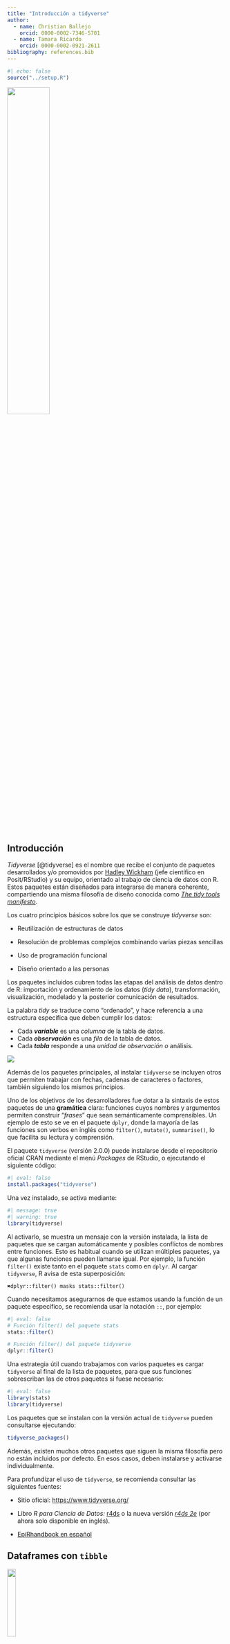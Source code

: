 ```yaml
---
title: "Introducción a tidyverse"
author:   
  - name: Christian Ballejo
    orcid: 0000-0002-7346-5701
  - name: Tamara Ricardo
    orcid: 0000-0002-0921-2611
bibliography: references.bib
---
```


```r
#| echo: false
source("../setup.R")
```

![](images/tidyverse.png){fig-align="center" width="44%"}

## Introducción

*Tidyverse* [@tidyverse] es el nombre que recibe el conjunto de paquetes desarrollados y/o promovidos por [Hadley Wickham](https://en.wikipedia.org/wiki/Hadley_Wickham) (jefe científico en Posit/RStudio) y su equipo, orientado al trabajo de ciencia de datos con R. Estos paquetes están diseñados para integrarse de manera coherente, compartiendo una misma filosofía de diseño conocida como [*The tidy tools manifesto*](https://cran.r-project.org/web/packages/tidyverse/vignettes/manifesto.html).

Los cuatro principios básicos sobre los que se construye *tidyverse* son:

-   Reutilización de estructuras de datos

-   Resolución de problemas complejos combinando varias piezas sencillas

-   Uso de programación funcional

-   Diseño orientado a las personas

Los paquetes incluidos cubren todas las etapas del análisis de datos dentro de R: importación y ordenamiento de los datos (*tidy data*), transformación, visualización, modelado y la posterior comunicación de resultados.

La palabra *tidy* se traduce como “ordenado”, y hace referencia a una estructura específica que deben cumplir los datos:

-   Cada ***variable*** es una *columna* de la tabla de datos.
-   Cada ***observación*** es una *fila* de la tabla de datos.
-   Cada ***tabla*** responde a una *unidad de observación o* análisis.

![](images/tidy.PNG){fig-align="center"}

Además de los paquetes principales, al instalar `tidyverse` se incluyen otros que permiten trabajar con fechas, cadenas de caracteres o factores, también siguiendo los mismos principios.

Uno de los objetivos de los desarrolladores fue dotar a la sintaxis de estos paquetes de una **gramática** clara: funciones cuyos nombres y argumentos permiten construir “*frases*” que sean semánticamente comprensibles. Un ejemplo de esto se ve en el paquete `dplyr`, donde la mayoría de las funciones son verbos en inglés como `filter()`, `mutate()`, `summarise()`, lo que facilita su lectura y comprensión.

El paquete `tidyverse` (versión 2.0.0) puede instalarse desde el repositorio oficial CRAN mediante el menú *Packages* de RStudio, o ejecutando el siguiente código:

```r
#| eval: false
install.packages("tidyverse")
```

Una vez instalado, se activa mediante:

```r
#| message: true
#| warning: true
library(tidyverse)
```

Al activarlo, se muestra un mensaje con la versión instalada, la lista de paquetes que se cargan automáticamente y posibles conflictos de nombres entre funciones. Esto es habitual cuando se utilizan múltiples paquetes, ya que algunas funciones pueden llamarse igual. Por ejemplo, la función `filter()` existe tanto en el paquete `stats` como en `dplyr`. Al cargar `tidyverse`, R avisa de esta superposición:

`✖️dplyr::filter() masks stats::filter()`

Cuando necesitamos asegurarnos de que estamos usando la función de un paquete específico, se recomienda usar la notación `::`, por ejemplo:

```r
#| eval: false
# Función filter() del paquete stats
stats::filter()

# Función filter() del paquete tidyverse
dplyr::filter()
```

Una estrategia útil cuando trabajamos con varios paquetes es cargar `tidyverse` al final de la lista de paquetes, para que sus funciones sobrescriban las de otros paquetes si fuese necesario:

```r
#| eval: false
library(stats)
library(tidyverse)
```

Los paquetes que se instalan con la versión actual de `tidyverse` pueden consultarse ejecutando:

```r
tidyverse_packages()
```

Además, existen muchos otros paquetes que siguen la misma filosofía pero no están incluidos por defecto. En esos casos, deben instalarse y activarse individualmente.

::: {.callout-warning appearance="simple"}
Para profundizar el uso de `tidyverse`, se recomienda consultar las siguientes fuentes:

-   Sitio oficial: <https://www.tidyverse.org/>

-   Libro *R para Ciencia de Datos:* [r4ds](https://es.r4ds.hadley.nz/index.html) o la nueva versión [*r4ds 2e*](https://r4ds.hadley.nz/) (por ahora solo disponible en inglés).

-   [EpiRhandbook en español](https://www.epirhandbook.com/es/index.es.html)
:::

## Dataframes con `tibble`

[![](images/tibble.png){fig-align="center" width="20%"}](https://tibble.tidyverse.org/)

Uno de los paquetes que forman parte del núcleo básico de *tidyverse* es `tibble` [@tibble], que introduce una versión moderna del objeto `data.frame`. Todas las funciones que generan tablas de datos en *tidyverse* devuelven objetos *tibble* (`tbl_df`), los cuales son más eficientes y amigables para el flujo de trabajo.

Las principales ventajas de trabajar con `tibble` son:

-   Impresión en consola más legible y controlada (muestran un número limitado de filas y columnas).

-   No cambian automáticamente el tipo de datos.

-   Permiten nombres de columnas con espacios o caracteres especiales si se encierran entre comillas invertidas `` ` `` (aunque **no se recomienda**).

Para crear un objeto *tibble* manualmente usamos el siguiente código:

```r
datos <- tibble(
  nombre = c("Ana", "Luis", "María"),
  edad = c(34, 28, 45),
  altura = c(1.65, 1.80, 1.70)
)
```

## Tuberías con `magrittr`

[![](images/magrittr.png){fig-align="center" width="20%"}](https://magrittr.tidyverse.org/)

Una de las incorporaciones más útiles y transversales del ecosistema *tidyverse* es el uso de "*tuberías"* o *pipe operators*. Una tubería conecta un bloque de código con otro, permitiendo encadenar operaciones de manera legible. El operador `%>%`, proveniente del paquete `magrittr` [@magrittr], transforma llamadas de funciones anidadas (con múltiples paréntesis) en una secuencia de pasos más simple de leer y escribir.

A partir de la versión 4.1.0 de R, también se incorporó una **tubería nativa** (`|>`), con un comportamiento muy similar. Ambas opciones son válidas y su uso es prácticamente equivalente.

Este enfoque refleja el principio de que *cada función representa un paso en una secuencia lógica de transformación de datos*. La forma de trabajar se puede ver en el siguiente esquema general:

![](images/pipe.png){fig-align="center"}

A continuación, mostramos un ejemplo comparativo de cómo cambia la sintaxis usando el dataset incorporado en R `mtcars`, que contiene datos sobre autos:

```r
head(sqrt(mtcars)) 
```

En la línea de código anterior estamos pidiendo mostrar la cabecera (6 primeras observaciones de la tabla de datos) de la raíz cuadrada de los valores de la tabla `mtcars`, en formato del lenguaje clásico (anidado).

Ahora activamos `magrittr` y ejecutamos la línea anterior en formato tubería:

```r
# Activa paquete
library(magrittr) 

# Formato tubería
mtcars %>%
  sqrt() %>%
  head()
```

Podemos hacer lo mismo con la tubería nativa de R sin activar ningún paquete (revisar que esté activada desde `Tools > Global Options`):

```r
# Tubería nativa
mtcars |> 
  sqrt() |> 
  head()
```

Las tuberías le dan mucha mas claridad al código separandolo en partes, como si fuesen oraciones de un párrafo.

## Lectura y escritura de datos

### Archivos de texto plano con `readr`

[![](images/readr.png){fig-align="center" width="20%"}](https://readr.tidyverse.org/)

El paquete `readr` [@readr] contiene funciones similares a las de la familia `read.table()` de R base, pero desarrollados bajo el ecosistema `tidyverse`.

Los archivos de texto plano (ASCII u otras codificaciones) son universalmente utilizados por la mayoría de los gestores de bases de datos y planillas de cálculo. Generalmente se encuentran con extensiones `.txt` o `.csv` (por *comma-separated values*) y son el tipo de archivo de datos más habitual en R.

Estos datos planos tienen dos características principales:

-   La cabecera (en inglés *header*).
-   El carácter o símbolo separador que indica la separación de columnas: pueden estar separadas por comas, punto y coma, tabulación, etc.

La presencia o no de una cabecera se maneja con los argumentos `col_names` y `skip`:

-   `col_names = TRUE` indica que la primera fila contiene los nombres de las columnas (cabecera).

-   `col_names = FALSE` indica que no hay cabecera y las columnas se nombran automáticamente (`X1`, `X2`, etc).

-   `skip = 0` (valor por defecto) lee los datos desde la primera fila, pero si hay encabezados complejos (por ejemplo, títulos y subtítulos ), se puede indicar cuántas filas deben omitirse. Ejemplo: `skip = 5` omite las primeras 5 filas del archivo.

Otro aspecto a considerar es el carácter **separador** utilizado para indicar la separación entre columnas. Los separadores más comunes son:

-   coma (`,`)

-   punto y coma (`;`)

-   tabulación (`TAB`)

-   espacio (`" "`)

-   barra vertical o *pipe* (`|`)

#### Funciones de lectura

Algunas de las funciones del paquete asumen un separador particular. Por caso `read_csv()` lee separados por coma y `read_tsv()` separado por tabulaciones, pero la función `read_delim()` permite que definamos el separador a través del argumento `delim`.

En forma detallada el paquete `readr` soporta siete formatos de archivo a partir de siete funciones:

-   `read_csv()`: archivos separados por comas (CSV).
-   `read_tsv()`: archivos separados por tabulaciones.
-   `read_delim()`: archivos separados con delimitadores generales.
-   `read_fwf()`: archivos con columnas de ancho fijo.
-   `read_table()`: archivos formato tabla con columnas separadas por espacios.
-   `read_log()`: archivos log web.

En comparación con las funciones R `base`, las funciones de `readr`:

-   Usan un esquema de nombres consistente de parámetros.

-   Son más rápidas.

-   Analizan eficientemente los formatos de datos comunes (especialmente fechas y horas).

-   Muestra una barra de progreso para archivos grandes.

-   Vienen incluidas dentro de `tidyverse` pero también pueden usarse de forma independiente:

```r
#| eval: false
library(readr)
```

A modo de ejemplo, leeremos un archivo sin cabecera separado por comas bajo el nombre `datos`:

```r
#| message: false
datos <- read_csv("datos/ejemplo-datos.csv", 
                  col_names = F)
datos
```

Leemos el mismo archivo con cabecera y separado por punto y comas, bajo el nombre `info`:

```r
#| message: false
info <- read_csv2("datos/ejemplo-datos-header.csv",
                  col_names = T)
info
```

En estos ejemplos:

-   `read_csv()` espera comas como separador

-   `read_csv2()` espera punto y coma como separador

Al leer un archivo, `readr` intenta adivinar automáticamente el tipo de dato de cada columna (*parse*). Si no hay cabecera, los nombres de columna serán `X1`, `X2`, etc.

Podemos inspeccionar la estructura de un dataframe con `glimpse()`:

```r
glimpse(info)
```

Los tipos de datos posibles son:

-   `character` (`<chr>`)

-   `integer`, `double` o `numeric` (`<int>`, `<dbl>`)

-   `logical` (`<lgl>`)

-   `date`, `datetime`, etc.

Por ejemplo, columnas con enteros pueden aparecer como `<dbl>` si se interpretan como `double`, y las fechas como `<date>`.

Agregamos unos argumentos más y ejemplificamos la sintaxis con `read_delim()` para leer un archivo con cabecera compleja (la tabla comienza en la fila 9) separado por caracteres `|` (*pipes*).

```r
#| eval: false
read_delim("ejemplo-datos-header-skip.txt", 
           col_names = T, 
           skip = 8, 
           delim = "|")
```

> **Importante:** No olvides asignar la lectura a un nombre para guardar el dataframe dentro del entorno de trabajo (por ejemplo: `datos <-`).

#### Funciones de escritura

El paquete también incluye funciones para escribir archivos de texto plano, con formatos espejo de las funciones de lectura más comunes:

-   `write_csv()`: escribe archivos separados por comas
-   `write_csv2()`: escribe archivos separados por punto y comas
-   `write_tsv()`: escribe archivos separados por tabulaciones
-   `write_delim()`: escribe archivos separados con delimitadores definidos por el usuario

Los argumentos son generales y para el caso del último más extensos, dado que hay que definir cual es el separador que deseamos en el archivo. Podemos consultarlos con el siguiente código:

```r
args(write_delim)
```

Por ejemplo para exportar un conjunto de datos en texto plano al que denominaremos "`ejemplo.csv`**"** con separador **punto y coma** y **cabecera incluida** podemos hacer:

```r
#| eval: false
write_delim(x = datos, file = "ejemplo.csv", delim = ";")
```

o más sencillo, usando la función específica `write_csv2()`:

```r
#| eval: false
write_csv2(datos, "ejemplo.csv") # define cabecera y separador ;
```

### Lectura de hojas de cálculo con `readxl`

[![](images/readxl.png){fig-align="center" width="20%"}](https://readxl.tidyverse.org/)

Uno de los formatos más comunes para almacenar datos son las hojas de cálculo, en particular las creadas con Microsoft Excel. El paquete `readxl` [@readxl], parte del ecosistema `tidyverse`, permite leer este tipo de archivos.

`readxl` es compatible con hojas de cálculo de Excel 97-2003, con extensión `.xls`, y con versiones más recientes, con extensión `.xlsx`.

Una primera función útil es `excel_sheets()`, que permite conocer y listar los nombres de las hojas contenidas en un archivo Excel (también llamado libro o *workbook*).

Por ejemplo, supongamos que tenemos un archivo denominado "`datos.xlsx`**"** y queremos saber por cuantas hojas está compuesto y que nombre tienen:

```r
library(readxl) # hay que activarlo independientemente de tidyverse

excel_sheets("datos/datos.xlsx")
```

Esto devuelve, por ejemplo, tres hojas: `"diabetes"`, `"vigilancia"` y `"mortalidad"`.

Para leer una de estas hojas utilizamos la función `read_excel()`, cuyos argumentos principales son:

```r
args(read_excel)
```

Entre los más relevantes encontramos:

-   `path`: nombre del archivo y su ubicación (entre comillas)

-   `sheet`: nombre de la hoja o su número de orden

-   `col_names`: si es `TRUE`, toma la primera fila como nombres de las columnas

-   `skip`: permite saltear un número determinado de filas antes de comenzar la lectura

Al ejecutar `read_excel()`, internamente se utiliza la función `excel_format()` para detectar si el archivo es `.xls` o `.xlsx`, y luego se aplica la función específica para cada caso: `read_xls()` o `read_xlsx()`. Estas funciones también pueden usarse directamente si se desea.

Supongamos ahora que queremos leer la hoja llamada `"diabetes"`:

```r
diabetes <- read_excel(path = "datos/datos.xlsx", 
                       sheet = "diabetes",
                       col_names = T)

# mostramos las 6 primeras observaciones
head(diabetes)
```

Observemos que en los argumentos escribimos el nombre del archivo que se encuentra en nuestro proyecto y por lo tanto en nuestra carpeta activa, el nombre de la hoja y nos aseguramos que la primer fila representa a la cabecera de la tabla (sus nombres de variables).

Como `readxl` forma parte del ecosistema `tidyverse` el formato de salida es un *tibble*. En este caso de 23 observaciones por 8 variables.

Ahora leamos la segunda hoja de nombre `"vigilancia"`:

```r
vigilancia <- read_excel(path = "datos/datos.xlsx", 
                         sheet = 2, 
                         col_names = F)

# mostramos las 6 primeras observaciones
head(vigilancia)
```

En este caso, en lugar del nombre de la hoja usamos un `2` que es su ubicación y especificamos `col_names = FALSE` porque el conjunto de datos no tiene cabecera. `readxl` asignará nombres genéricos como `...1`, `...2`, etc.

Finalmente leamos la última hoja disponible del archivo:

```r
mortalidad <- read_excel(path = "datos/datos.xlsx", 
                         sheet = "mortalidad",
                         col_names = T, 
                         skip = 1)

# mostramos las 6 primeras observaciones
head(mortalidad) 
```

Lo novedoso de esta lectura es el argumento `skip = 1` que debimos incorporar dado que, en este caso, la hoja de Excel comienza con una línea de título que no pertenece al conjunto de datos. También que el argumento `sheet` permite el nombre de la hoja elegida entre comillas.

Además de los argumentos generales de `read_xl()`, podemos mencionar estos otros:

-   `n_max`: número máximo de filas a leer.

-   `range`: rango de celdas a importar (como en Excel, por ejemplo `"B3:D87"`).

-   `col_types`: define el tipo de datos de cada columna. Valores posibles: `"numeric"`, `"logical"`, `"text"`, `"date"`, `"skip"` (no leer la columna), `"guess"` (modo predeterminado: la función decide automáticamente el tipo).

-   `na`: carácter o vector de caracteres que se deben interpretar como valores perdidos (`NA`). Por defecto, las celdas vacías se interpretan así.

## Gestión de datos con `dplyr`

[![](images/dplyr.png){fig-align="center" width="20%"}](https://dplyr.tidyverse.org/)

El paquete `dplyr` [@dplyr] fue desarrollado por *Hadley Wickham* como una versión optimizada del paquete `plyr` [@plyr].

Su principal contribución es ofrecer una *gramática* para la manipulación de datos, basada en funciones que actúan como verbos, lo que facilita la lectura y comprensión del código.

Las funciones clave del paquete permiten realizar las siguientes acciones (verbos):

-   `select()`: selecciona un conjunto de columnas (variables)
-   `rename()`: renombra variables en un conjunto de datos
-   `filter()`: selecciona un conjunto de filas (observaciones) según una o varias condiciones lógicas
-   `arrange()`: reordena las filas de un conjunto de datos
-   `mutate()`: añade nuevas variables/columnas o transforma variables existentes
-   `summarise()`/`summarize()`: genera resúmenes estadísticos de diferentes variables en el conjunto de datos
-   `group_by()`: agrupa las observaciones en función de una o más variables, lo que permite realizar operaciones por grupo
-   `count()`: contabiliza valores que se repiten, generando una tabla de frecuencias

Además, al ser parte del ecosistema *tidyverse*, `dplyr` integra al operador `%>%` (*pipe*) formando una única secuencia de procesamiento o *pipeline*.

### Argumentos comunes en las funciones **`dplyr`**

Todas las funciones, básicamente, tienen en común una serie de argumentos.

1.  El primer argumento es el nombre del conjunto de datos (objeto donde esta nuestra tabla de datos).

2.  Los otros argumentos describen que hacer con el conjunto de datos especificado en el primer argumento, podemos referirnos a las columnas en el objeto directamente sin utilizar el operador `$`, es decir sólo con el nombre de la columna/variable.

3.  El valor de retorno es un nuevo conjunto de datos.

4.  Los conjuntos de datos deben estar bien organizados/estructurados, es decir debe existir una observación por columna y, cada columna representar una variable, medida o característica de esa observación. Es decir, debe cumplir con *tidy data*.

### Activación del paquete

`dplyr` está incluído en el núcleo base de *tidyverse*, por lo que se encuentra disponible si tenemos activado a este último.

También se puede activar en forma independiente:

```r
#| eval: false
library(dplyr)
```

### Conjunto de datos para ejemplo

Para visualizar y comprender el funcionamiento de estos “verbos” de manipulación, resulta muy útil contar con ejemplos concretos. Por eso, en esta unidad trabajaremos con un conjunto de datos que nos permitirá practicar el uso de las funciones del paquete.

> Recuerden que pueden [**descargar los datos**](../files/datos_y_paquetes.zip) utilizados en los ejemplos del curso y descomprimirlos en la carpeta donde tengan guardado su proyecto de RStudio.

Uno de los archivos incluidos, "`noti-vih.csv`", contiene registros de notificaciones de VIH por jurisdicción en Argentina correspondientes a los años 2015 y 2016.

```r
# asignamos la lectura a datos
datos <- read_csv("datos/noti-vih.csv") 

# mostramos las 6 primeras observaciones
head(datos)
```

### Función `select()`

La función `select()` permite elegir columnas específicas de un conjunto de datos, devolviendo una versión "recortada por columnas" del mismo.

A continuación, exploramos algunas formas útiles de seleccionar variables:

Seleccionar todas las variables excepto `pob`:

```r
datos |> 
  select(-pob)
```

Otra forma para el mismo resultado anterior (mediante el operador rango `:`):

```r
datos |> 
  select(jurisdiccion:casos)
```

Seleccionar solamente las variables `jurisdiccion` y `casos`*:*

```r
datos |> 
  select(jurisdiccion, casos)
```

Lo mismo que el ejemplo anterior, pero usando la posición de las columnas:

```r
datos |> 
  select(1, 3)
```

Mover la variable `año` al inicio y mantener todas las demás:

```r
datos |> 
  select("año", everything())
```

Otros posibles argumentos son:

-   `starts_with()`: selecciona todas las columnas que comiencen con el patrón indicado.

-   `ends_with()`: selecciona todas las columnas que terminen con el patrón indicado.

-   `contains()`: selecciona las columnas que posean el patrón indicado.

-   `matches()`: similar a `contains()`, pero permite poner una expresión regular.

-   `all_of()`: selecciona las variables pasadas en un vector (todos los nombres deben estar presentes o devuelve un error).

-   `any_of()`: idem anterior excepto que no se genera ningún error para los nombres que no existen.

-   `num_range()`: selecciona variables con nombre combinados con caracteres y números (ejemplo: `num_range("x", 1:3)` selecciona las variables `x1`, `x2` y `x3`.

-   `where()`: aplica una función a todas las variables y selecciona aquellas para las cuales la función regresa TRUE (por ejemplo: `is.numeric()` para seleccionar todas las variables numéricas).

### Función `rename()`

La función `rename()` puede considerarse una extensión de `select()`. Si bien `select()` también permite renombrar variables, no resulta muy útil para este fin, ya que descarta todas las variables que no se mencionan explícitamente.

En cambio, `rename()` permite cambiar el nombre de una o más variables sin eliminar las demás. Solo se modifican los nombres indicados, y el resto del conjunto de datos permanece sin cambios.

Ejemplo: renombrar la variable `pob` como `población`:

```r
datos |>
  rename("población" = pob)
```

### Función `filter()`

La función `filter()` permite seleccionar filas de un conjunto de datos, produciendo un subconjunto de observaciones.

Veamos un ejemplo sencillo con nuestros datos:

```r
datos |>
  filter(jurisdiccion == "Tucuman")
```

Utiliza los mismos operadores de comparación propios del lenguaje R:

```r
#| echo: false
# Datos
tibble(
  Operador = c("<",
               ">",
               "<=",
               ">=",
               "==",
               "!=",
               "%in%",
               "is.na()",
               "!is.na()"),
  
  "Descripción" = c("Menor que",
                    "Menor que",
                    "Menor o igual que",
                    "Mayor o igual que",
                    "Igual que",
                    "No igual que",
                    "Es parte de",
                    "Es un valor ausente",
                    "No es un valor ausente")
) |> 
  
  # Tabla
  kbl() |> 
  kable_paper(html_font = "Calibri") |>
  row_spec(0, background = "#2f2e4e", color = "white")
```

Lo mismo con los operadores lógicos que se utilizan como conectores entre las expresiones:

```r
#| echo: false
# Datos
tibble(
  Operador = c("&",
               "|",
               "xor()",
               "!",
               "any()",
               "all()"),
  
  "Descripción" = c("AND booleano",
                    "OR booleano",
                    "OR exclusivo",
                    "NOT",
                    "cualquier TRUE",
                    "todos TRUE")
) |> 
  
  # Tabla
  kbl() |> 
  kable_paper(html_font = "Calibri") |>
  row_spec(0, background = "#2f2e4e", color = "white")
```

Cuando usamos múltiples argumentos separados por coma dentro de `filter()`, estas se combinan con un operador **AND** implícito, es decir, cada expresión debe ser verdadera para que la fila sea incluida en la salida.

Por ejemplo, filtramos las observaciones que cumplan que `casos` sea mayor a 100 **y** que `pob` sea menor a 1.000.000:

```r
datos |>
  filter(casos > 100, pob < 1000000)
```

Para combinar condiciones dentro de una misma variable usamos el operador OR (`|`) o, de forma más práctica, `%in%`:

```r
# Con OR
datos |>
  filter(jurisdiccion == "Buenos Aires" | jurisdiccion == "La Pampa")

# Con %in%
datos |>
  filter(jurisdiccion %in% c("Buenos Aires", "La Pampa"))
```

En el siguiente ejemplo, filtramos observaciones del año 2016 con más de 200 casos. El uso de `&` es equivalente al uso de coma:

```r
datos |>
  filter(año == "2016" & casos > 200)
```

Por último, podemos usar `xor()` para seleccionar observaciones que cumplan **solo una** de las condiciones, pero no ambas. Por ejemplo, el siguiente filtro selecciona registros donde el año sea 2016 ó los casos sean mayores a 200, pero no ambos al mismo tiempo (es decir que no se den ambos en `TRUE`):

```r
datos |> 
  filter(xor(año == "2016", casos > 200))
```

### Función `arrange()`

La función `arrange()` se utiliza para ordenar las filas de un conjunto de datos de acuerdo a una o varias columnas/variables. Por defecto, el ordenamiento es ascendente alfanumérico.

Ordenamos la tabla por la variable `pob` (forma ascendente predeterminada):

```r
datos |>
  arrange(pob)
```

Para ordenar en forma descendente podemos utilizar `desc()` dentro de los argumentos de `arrange()`:

```r
datos |>
  arrange(desc(pob))
```

Podemos combinar ordenamientos. Por ejemplo, en forma alfabética ascendente para *jusrisdiccion* y luego numérica descendente para *casos*:

```r
datos |>
  arrange(jurisdiccion, desc(casos))
```

### Función `mutate()`

Esta función nos permite transformar variables dentro de un conjunto de datos. A menudo tendremos la necesidad de modificar variables existentes o crear nuevas variables a partir de las ya disponibles. La función `mutate()` nos ofrece una forma clara y eficiente de realizar este tipo de operaciones.

Por ejemplo, podríamos querer calcular tasas crudas para cada jurisdicción y año, en función del número de casos y de la población total:

```r
datos |>
  mutate(
    tasa = casos/pob*100000
  )
```

En este caso, `mutate()` calcula la tasa cruda por 100.000 habitantes e incorpora una nueva variable (`tasa`) con los resultados correspondientes a cada observación.

También se pueden construir múltiples variables en la misma expresión, solamente separadas por comas:

```r
datos |>
  mutate(
    tasaxcien_mil = casos/pob*100000,
    tasaxdiez_mil = casos/pob*10000
  )
```

Si deseamos que estas nuevas variables se incorporen de forma permanente al conjunto de datos (y no solo se muestren en la consola), debemos utilizar el operador de asignación `<-`:

```r
#| eval: false
datos <- datos |>
  mutate(
    tasaxcien_mil = casos/pob*100000,
    tasaxdiez_mil = casos/pob*10000
  )
```

Un aspecto fundamental es que las funciones utilizadas dentro de `mutate()` deben estar *vectorizadas*: deben aceptar un vector de entrada y devolver otro vector del mismo tamaño como salida.

Existen muchas funciones que se pueden utilizar dentro de `mutate()`. A continuación se presentan algunas útiles:

-   **Operadores aritméticos**: `+`, `-`, `*`, `/`, `^`.

-   **Aritmética modular**: `%/%` (división entera) y `%%` (resto), donde `x == y * (x %/% y) + (x %% y)`. Esta herramienta resulta útil para dividir números enteros en porciones.

-   **Funciones matemáticas**: `log()`, `log2()`, `log10()`, `exp()`, `sqrt()`, `abs()`, entre otras.

-   **Valores acumulados**: R ofrece funciones como `cumsum()`, `cumprod()`, `cummin()`, `cummax()` y `dplyr` incluye `cummean()` para promedios acumulados.

-   **Clasificación o *ranking***: funciones como `min_rank()` permiten asignar rangos (1º, 2º, etc.). Por defecto, los valores más pequeños reciben rangos más bajos. Si se desea invertir el orden, puede utilizarse `desc(x)`.

Finalmente, si se utiliza en `mutate()` el mismo nombre de una variable que ya existe en la tabla, dicha variable será sobrescrita (por ejemplo, al cambiarle el tipo de `character` a `factor`). Si se desea crear una variable nueva, se debe utilizar un nombre que no esté previamente en el conjunto de datos.

### Función `summarise()`

La función `summarise()` o `summarize()` se utiliza para calcular resúmenes estadísticos a partir de una o más variables de un conjunto de datos.

Por ejemplo, podemos calcular el promedio y el total de casos:

```r
datos |>
  summarise(
    promedio_casos = mean(casos), 
    casos_totales = sum(casos)
  )
```

Su uso es muy interesante cuando la combinamos con `group_by()` (función que detallaremos luego). Esta situación permite estratificar los resultados por grupos específicos.

Por ejemplo, podemos agrupar el por año y simultáneamente aplicar el mismo `summarise()` anterior:

```r
datos |> 
  group_by(año) |> 
  summarise(
    promedio_casos = mean(casos), 
    casos_totales = sum(casos)
  )
```

El resultado es una tabla con dos filas, una para cada grupo (año 2015 y año 2016) con los valores promedio y casos totales respectivos.

Algunas de las funciones del R `base` que se pueden utilizar dentro de los argumentos de esta función son:

-   `min()`: mínimo
-   `max()`: máximo
-   `mean()`: media
-   `median()`: mediana
-   `var()`: varianza
-   `sd()`: desvío
-   `sum()`: sumatoria

Otras funciones que se pueden incorporar las provee el mismo paquete `dplyr`, por ejemplo:

-   `first()`: primer valor en el vector.
-   `last()`: último valor en el vector.
-   `n()`: número de valores en el vector.
-   `n_distinct()`: números de valores distintos en el vector.

### Función `group_by()`

Como mencionamos anteriormente, la función `group_by()` resulta especialmente útil cuando se utiliza en combinación con `summarise()`, dado que agrupa un conjunto de filas seleccionado según los valores de una o más columnas antes de aplicar funciones de resumen.

Al aplicar `group_by()`, el conjunto de datos se estructura internamente en subgrupos definidos por las variables indicadas. Las funciones que se apliquen a continuación (por ejemplo, `summarise()` o `mutate()`) se ejecutarán dentro de cada grupo de forma independiente.

Por ejemplo, podemos calcular las tasas crudas por 100.000 habitantes para cada combinación de jurisdicción y año:

```r
datos |>
  group_by(jurisdiccion, año) |> 
  summarise(tasa = casos/pob*100000)
```

En la mayoría de estos ejemplos, la salida es directa, es decir, no construimos nuevos objetos. Sin embargo, en muchas situaciones vamos a necesitar conservar los resultados obtenidos, asignándolos a un nuevo objeto.

Además, si en algún momento aplicamos `group_by()` y luego queremos continuar trabajando con los datos sin agrupamientos, podemos utilizar la función `ungroup()`, que elimina la estructura de agrupamiento:

```r
datos |> 
  group_by(jurisdiccion, año) |> 
  summarise(tasa = casos / pob * 100000) |> 
  ungroup()
```

Esto resulta útil cuando queremos realizar otras operaciones posteriores que no dependen de los grupos definidos previamente.

### Combinaciones

En los ejemplos anteriores vimos cómo se van integrando algunas de las funciones mediante el uso del operador de tubería `%>%` o `|>`. La idea detrás de esta “*gramática de los datos*” que propone el paquete `dplyr` es poder encadenar acciones de forma legible y lógica, construyendo oraciones más complejas paso a paso.

Veamos un ejemplo que integra muchas de las funciones vistas hasta ahora:

> Obtener una nueva tabla con las tasas crudas de casos notificados de VIH, por año y jurisdicción, **mayores a 20 por 100.000 habitantes**, ordenadas de **mayor a menor**.

```r
datos |>                                  # siempre partimos de los datos
  group_by(año, jurisdiccion) |>          # agrupamos
  summarise(tasa = casos/pob*100000) |>   # resumimos
  filter(tasa > 20) |>                    # filtramos
  arrange(desc(tasa))                     # ordenamos   
```

Una buena práctica para construir este tipo de código es escribir cada paso de la operación **en una línea separada**. Esto no solo mejora la legibilidad, sino que facilita la identificación de errores o la modificación de pasos específicos.

Este ejemplo muestra claramente el poder y la claridad que se logran al combinar funciones como `group_by()`, `summarise()`, `filter()` y `arrange()` en una misma operación fluida y coherente.

### Función `count()`

Esta función permite contar rápidamente los valores únicos de una o más variables en un conjunto de datos. Es especialmente útil para crear tablas de frecuencias absolutas, que posteriormente pueden ser usadas para calcular frecuencias relativas.

Un ejemplo básico de su uso es contar las observaciones por cada valor único de la variable `jurisdiccion` en el conjunto de datos:

```r
datos |>
  count(jurisdiccion)
```

Tiene un par de argumentos opcionales:

-   `name`: Define el nombre de la columna que contendrá el conteo. Por defecto, esta columna se llama `n`.

-   `sort`: Ordena la tabla de frecuencias de mayor a menor (por defecto, no realiza ninguna ordenación).

-   `wt`: Permite incorporar una variable que funcione como ponderación (o factor de expansión) para el cálculo de la frecuencia.

## Gráficos estadísticos con `ggplot2`

[![](images/ggplot.png){fig-align="center" width="20%"}](https://ggplot2.tidyverse.org/)

El paquete `ggplot2` [@ggplot2] se autodefine como una librería para “*crear elegantes visualizaciones de datos utilizando una gramática de gráficos*”. Proporciona una forma intuitiva de construir gráficos basada en [The Grammar of Graphics](https://www.springer.com/gp/book/9780387245447) a través de un sistema basado en tres componentes básicos:

-   datos
-   coordenadas
-   objetos geométricos

La estructura para construir un gráfico es la siguiente:

![](images/ggplot_estruct.png){fig-align="center" width="50%"}

### Anatomía de gráficos con `ggplot2`

La estructura básica para construir un gráfico con `ggplot2` se organiza a partir de una gramática de gráficos, que se puede entender a través de sus componentes fundamentales:

![](images/ggplot_comp.png){fig-align="center" width="55%"}

-   `data`: el conjunto de datos que vamos a graficar, que debe contener toda la información necesaria para crear el gráfico.
-   `aes()`: el mapeo estético (*aesthetic mapping*) es donde se declaran las variables que se van a mapear en el gráfico (por ejemplo, qué variable va en el eje X, en el eje Y, o cómo se asignan los colores).
-   `geoms`: representaciones gráficas de los datos, como puntos, líneas, barras, cajas, entre otros. Son los "objetos geométricos" que realmente dibujan el gráfico.
-   `stats`: Transformaciones estadísticas que se realizan sobre los datos, como el cálculo de medias, medias móviles o regresiones, que ayudan a hacer un resumen de los datos para visualizarlos mejor.
-   `scales`: se utilizan para colorear o escalar los datos según distintas variables. Controlan los ejes y las leyendas.
-   `coordinate systems`: es el sistema de coordenadas para el mapeo del gráfico en un plano bidimensional.
-   `facets`: permiten dividir el conjunto de datos según factores y crear gráficos en paneles separados (viñetas), creando matrices gráficas.
-   `theme`: son conjuntos de características gráficas que permiten controlar la apariencia general de todos los elementos que no son datos, como el color del fondo, el tipo de fuente o los bordes.

Antes de comenzar a mostrar cómo se usan estos componentes en un gráfico, leemos la base de datos de ejemplo "`facultad.csv`", que contiene datos ficticios sobre ingresantes a una facultad (por ejemplo, sexo, edad, talla y peso). Usaremos este conjunto de datos para ilustrar los ejemplos gráficos:

```r
# Cargar datos
facultad <- read_csv("datos/facultad.csv")

# Mostramos las 6 primeras observaciones
head(facultad) 
```

### Mapeo estético con `aes()` y capas geométricas (`geom_`)

Decíamos que la función `aes()` hace referencia al contenido estético del gráfico. Es decir, le brinda indicaciones a `ggplot2` sobre cómo dibujar los distintos elementos del gráfico: líneas, formas, colores y tamaños.

Es importante notar que `aes()` crea una nueva capa vinculada a las variables que se desean mapear, y también agrega automáticamente leyendas cuando corresponde. Al incorporar `aes()` dentro del llamado a `ggplot()`, estamos compartiendo la información estética con todas las capas del gráfico. Si deseamos que esa información sólo esté en una de las capas, debemos usar `aes()` en la capa correspondiente.

Veamos cómo funciona y cuáles son sus implicancias:

```r
facultad |>
  # solo la capa estética aes()
  ggplot(aes(x = talla, y = peso)) 
```

Este código genera un gráfico vacío que contiene únicamente los ejes especificados (`peso` y `talla`), pero aún no muestra los datos. Para visualizar los puntos, debemos agregar una capa geométrica usando `geom_point()` y enlazarla con el símbolo `+`:

```r
facultad |>
  # mapeo estético
  ggplot(aes(x = talla, y = peso))  + 
  
  # agregamos la capa geométrica de puntos
  geom_point()                    
```

Podemos diferenciar los puntos según sexo incorporando la variable `sexo` como argumento del color dentro de `aes()`:

```r
facultad |>
  # mapeo estético
  ggplot(aes(x = talla, y = peso, color = sexo))  + 
  
  # agregamos la capa geométrica de puntos
  geom_point()  
```

También es posible superponer otras capas geométricas. Por ejemplo, podemos agregar rectas de regresión para cada grupo según `sexo`:

```r
facultad |>
  # mapeo estético
  ggplot(aes(x = talla, y = peso, color = sexo))  + 
  
  # agregamos la capa geométrica de puntos
  geom_point()  +
  
  # agregamos una segunda capa geométrica para la recta de regresión
  geom_smooth(method = "lm")
```

La función `geom_smooth()` permite aplicar distintos métodos de suavizado o ajuste. En este caso usamos `"lm"` para mostrar la recta de regresión lineal entre `talla` y `peso`, junto con sus intervalos de confianza.

A continuación, veremos las diferencias entre incluir `aes()` en `ggplot()` (aplicando el mapeo a todo el gráfico) o colocarlo solo dentro de alguna capa geométrica específica:

```r
facultad |>
  # mapeo estético
  ggplot(aes(x = talla, y = peso))  + 
  
  # agregamos la capa geométrica de puntos coloreada por sexo
  geom_point(aes(color = sexo))  +
  
  # agregamos una segunda capa geométrica para la recta de regresión
  geom_smooth(method = "lm")
```

En este ejemplo, el color solo se especifica dentro de `geom_point()`, por lo que los puntos se dibujan diferenciados por sexo, pero no afecta a la capa de `geom_smooth()` produciendo solo una línea de regresión para el conjunto de puntos.

Este comportamiento brinda gran flexibilidad en la construcción de gráficos, permitiendo definir qué capas deben responder a qué mapeos estéticos.

Algunas otras funciones de `geom_` son:

-   `geom_line()`: gráfico de líneas.

-   `geom_boxplot()`: gráfico de caja y bigotes (*boxplot*).

-   `geom_histogram()`: histograma.

-   `geom_density()`: curva de densidad.

-   `geom_bar()`: gráfico de barras.

Todas estas funciones pueden aplicarse sobre los mismos datos, y su uso depende del objetivo del análisis.

A continuación, algunos ejemplos para visualizar la relación entre `sexo` y `talla` utilizando distintas capas geométricas:

```r
# Gráfico de puntos
facultad |>
  ggplot(aes(x = sexo, y = talla, color = sexo)) + 
  # capa geométrica de puntos
  geom_point()

# Boxplot
facultad |>
  ggplot(aes(x = sexo, y = talla, color = sexo)) + 
  # capa geométrica de boxplot
  geom_boxplot()            

# Entramado de puntos
facultad |>
  ggplot(aes(x = sexo, y = talla, color = sexo)) + 
  # capa geométrica jitter (entramado de puntos)
  geom_jitter() 

# Gráfico de violín
facultad |>
  ggplot(aes(x = sexo, y = talla, color = sexo)) + 
  # capa geométrica de violin
  geom_violin()
```

Observemos que en el último gráfico se usó el argumento `fill` en lugar de `color`. Mientras `color` define el contorno de líneas, curvas o puntos, `fill` define el **relleno** de objetos geométricos, como los polígonos en gráficos de violín o barras.

### Personalización de escalas con `scale_`

El sistema de escalas en `ggplot2` permite ajustar múltiples aspectos visuales de un gráfico. Podemos modificar colores de contorno y relleno, invertir ejes, cambiar tamaños, tipos de línea, entre muchas otras opciones.

Todas las funciones relacionadas con escalas comienzan con el prefijo `scale_`, seguido del atributo que queremos modificar (por ejemplo, `scale_fill_` para cambiar el color de relleno).

A continuación, mostramos algunos ejemplos aplicados sobre el conjunto de datos `facultad`:

```r
facultad |>
  ggplot(aes(x = sexo, y = talla, fill = sexo)) + 
  
  # capa geométrica boxplot
  geom_boxplot() +
  
  # paleta de naranjas
  scale_fill_brewer(palette = "Oranges")
```

En este ejemplo aplicamos una capa `scale_fill_brewer()` con la paleta de colores `"Oranges"` que se vincula con el argumento `fill` de `aes()` y definen los colores del *boxplot*.

Otra alternativa es aplicar una escala de grises mediante `scale_fill_grey()`:

```r
facultad |>
  ggplot(aes(x = sexo, y = talla, fill = sexo)) + 
  
  # capa geométrica boxplot
  geom_boxplot() +
  
  # paleta en escala de grises
  scale_fill_grey(start = 0.4, end = 0.8)
```

> Recomendamos trabajar con paletas de colores accesibles para personas con daltonismo y otras discapacidades visuales, como las incluidas en las dependencias `RColorBrewer`[@RColorBrewer] y `viridisLite`, así como en paquetes específicos con paletas *colorblind-friendly*, como `scico` [@scico].

También podemos modificar las escalas de los ejes. Por ejemplo, invertir el eje X con `scale_x_reverse()`:

```r
facultad |>
  ggplot(aes(x = talla, y = peso, fill = sexo)) + 
  
  # capa geométrica de puntos
  geom_point() +
  
  # invierte el eje x
  scale_x_reverse()
```

La inclusión de `scale_x_reverse()` provoca la variable `talla` se muestre en orden descendente, de mayor a menor.

Por último, podemos personalizar los cortes del eje Y utilizando `scale_y_continuous()`. Por ejemplo, en el *boxplot* pintado en escala de grises, definimos que el eje Y comienza en 130cm y termina en 200cm, con cortes cada 5cm y etiquetas cada 10cm:

```r
facultad |>
  ggplot(aes(x = sexo, y = talla, fill = sexo)) + 
  
  # capa geométrica boxplot
  geom_boxplot() +
  
  # paleta en escala de grises
  scale_fill_grey(start = 0.4, end = 0.8)   +
  
  # puntos de corte del eje Y
  scale_y_continuous(limits = c(130, 200),       # límites
                     breaks = seq(130, 200, 10)) # nro de etiquetas
```

### Transformaciones estadísticas con **`stat_`**

Algunos gráficos en `ggplot2` no requieren transformaciones estadísticas, como los gráficos de dispersión. Sin embargo, otros tipos —como *boxplots*, histogramas o líneas de tendencia— sí aplican transformaciones estadísticas predeterminadas que pueden ser modificadas o personalizadas.

Estas transformaciones pueden formar parte de las funciones geométricas, como ocurre en los histogramas, o agregarse como capas independientes mediante funciones `stat_`.

Por ejemplo, en los histogramas podemos definir la cantidad de intervalos (o "clases") a través del argumento `bins`, que forma parte de `geom_histogram()`:

```r
facultad |>
  ggplot(aes(edad)) +
  
  # capa geométrica histograma
  geom_histogram(bins = nclass.Sturges(facultad$edad), 
                 fill = "Blue")
```

En este caso, utilizamos la regla de Sturges —a través de la función `nclass.Sturges()`— para determinar automáticamente la cantidad de clases para la variable `edad`.

También podemos superponer al gráfico transformaciones estadísticas como capas adicionales. Por ejemplo, si deseamos agregar la media de `talla` en cada grupo de `sexo` sobre un *boxplot*, utilizamos `stat_summary()`:

```r
facultad |>
  ggplot(aes(x = sexo, y = talla, fill = sexo)) + 
  
  # capa geométrica boxplot
  geom_boxplot() +
  
  # paleta de tonos verdes
  scale_fill_brewer(palette = "Greens") +
  
  # añade capa summary
  stat_summary(fun = mean, 
               color = "darkred", 
               geom = "point", 
               shape = 18, 
               size = 3)
```

La función `stat_summary()` permite aplicar funciones estadísticas como `mean`, `median`, `sd`, entre otras, y representar el resultado con un objeto geométrico, en este caso `geom = "point"`. En el gráfico, la media de `talla` se muestra con un punto rojo oscuro (`color = "darkred"`), de forma romboidal (`shape = 18`) y tamaño ampliado (`size = 3`).

### Facetado con **`facet_`**

El facetado permite dividir un gráfico en múltiples paneles o viñetas según los niveles de una o más variables categóricas. Esto resulta especialmente útil cuando se desea comparar patrones entre grupos sin sobrecargar un único gráfico con demasiada información.

`ggplot2` ofrece dos funciones principales para realizar esta tarea:

-   `facet_wrap()`: separa los datos según **una única variable categórica**, generando una serie de paneles dispuestos de forma automática en filas y columnas.

-   `facet_grid()`: permite crear una **matriz de paneles** cruzando **dos variables categóricas**, una para las filas y otra para las columnas.

Retomemos el gráfico de dispersión entre `talla` y `peso`, y generemos paneles separados para cada nivel de la variable `sexo` con `facet_wrap()`:

```r
facultad |>
  
  ggplot(aes(x = talla, y = peso, color = sexo)) +
  
  # capa geométrica de puntos
  geom_point() +
  
  # separa en paneles por sexo
  facet_wrap(~ sexo)
```

Usaremos `facet_grid()` para crear una matriz de histogramas producto del cruce de las variables `fuma` y `sexo`. Dentro de la cuadrícula graficaremos histogramas de la variable `peso` coloreados por `sexo`:

```r
facultad |>
  ggplot(aes(y = peso, fill = sexo)) +
  
  # capa geométrica histograma
  geom_histogram(bins = nclass.Sturges(facultad$peso)) +
  
  # paleta de colores
  scale_fill_brewer(palette = "Set1") +
  
  # separa en paneles por sexo y fuma
  facet_grid(sexo ~ fuma)
```

Como se puede ver en estos ejemplos, estamos integrando varias de las funciones vistas: mapeo estético, capas geométricas, escalas, y ahora también el facetado.

El número de combinaciones posibles es enorme, dada la variedad de funciones y argumentos que ofrece `ggplot2`. Sin embargo, el objetivo de este material es comprender los principios fundamentales sobre los que se construye esta "*gramática de los gráficos*", propuesta por los autores del paquete.

### Sistema de coordenadas con `coord_`

En algunas ocasiones, puede ser útil modificar el sistema de coordenadas predeterminado del gráfico. Por ejemplo, para invertir los ejes y presentar un gráfico de barras en disposición horizontal:

```r
facultad |>
  
  ggplot(aes(sexo, fill = sexo)) +
  
  # capa geométrica barras
  geom_bar() +
  
  # paleta de colores
  scale_fill_brewer(palette = "Set2") +
  
  # invierte disposición de ejes
  coord_flip()   
```

### Temas con `theme()`

`ggplot2` incluye un conjunto de temas gráficos predefinidos que permiten modificar el aspecto general del gráfico. El tema por defecto es `theme_gray()`, pero puede cambiarse agregando una capa `theme_*()` dentro del gráfico.

Repetimos el gráfico anterior, esta vez utilizando el tema blanco y negro (`theme_bw()`):

```r
facultad |>
  
  ggplot(aes(sexo, fill = sexo)) +
  
  # capa geométrica barras
  geom_bar() +
  
  # paleta de colores
  scale_fill_brewer(palette = "Set2") +
  
  # invierte disposición de ejes
  coord_flip() +
  
  # tema en blanco y negro
  theme_bw()
```

También podemos aplicar un tema de fondo oscuro con `theme_dark()`:

```r
facultad |>
  
  ggplot(aes(sexo, fill = sexo)) +
  
  # capa geométrica barras
  geom_bar() +
  
  # paleta de colores
  scale_fill_brewer(palette = "Set2") +
  
  # invierte disposición de ejes
  coord_flip() +
  
  # tema con fondo oscuro
  theme_dark()
```

A continuación se muestra un cuadro con los principales temas disponibles en `ggplot2` y sus características visuales:

![](images/ggplot_temas.JPG){fig-align="center"}

Además del aspecto general del gráfico, es posible agregar títulos, subtítulos y etiquetas de ejes con la función `labs()`. Por ejemplo:

```r
#| eval: false
labs(
  x = "Etiqueta X", 
  y = "Etiqueta Y", 
  title = "Título del gráfico", 
  subtitle = "Subtítulo del gráfico"
)
```

También se pueden ajustar detalles del texto, como tipo de fuente o tamaño, mediante la función `theme()`:

```r
facultad |>
  ggplot(aes(sexo, fill = sexo)) +
  # capa geométrica barras
  geom_bar() +
  # paleta de colores
  scale_fill_brewer(palette = "Set2") +
  # invierte disposición de ejes
  coord_flip() +
  # cambia etiquetas de los ejes
  labs(y = "Cantidad", 
       title = "Distribución de sexo") +
  # modifica el estilo de fuente del título
  theme(plot.title = element_text(face = "italic", 
                                  size = 16)) 
```

### Paquete `esquisse`

![](images/esquisse.PNG){fig-align="center" width="20%"}

El paquete`esquisse` [@esquisse] es una extensión de `ggplot2` que permite crear gráficos de manera interactiva, mediante una interfaz gráfica intuitiva basada en el sistema de arrastrar y soltar (*drag & drop*).

Con `esquisse` es posible:

-   Explorar visualmente los datos según su tipo.

-   Asignar variables a diferentes estéticas del gráfico (ejes, color, tamaño, etc.).

-   Exportar los resultados en distintos formatos.

-   Recuperar el código R que genera el gráfico, facilitando su reproducción y modificación.

El paquete se instala mediante el menú **Packages** de RStudio o ejecutando:

```r
#| eval: false
install.packages("esquisse")
```

Luego se puede acceder a la aplicación por medio del acceso Addins:

![](images/addins.png){fig-align="center"}

o ejecutando en consola:

```r
#| eval: false
esquisser()
```

También se puede agregar el nombre de la tabla de datos dentro de los paréntesis

```r
#| eval: false
esquisser(datos)
```

Para más detalles, se puede consultar la [viñeta](https://cran.r-project.org/web/packages/esquisse/vignettes/get-started.html) del paquete disponible en CRAN o en su [repositorio de GitHub](https://github.com/dreamRs/esquisse).

### Otras extensiones de ggplot2

Una de las grandes fortalezas de `ggplot2` es su ecosistema de extensiones. Hasta el momento, existen más de [**140 paquetes**](https://exts.ggplot2.tidyverse.org/gallery/) desarrollados para ampliar sus funcionalidades, muchos de ellos diseñados para facilitar tareas específicas o agregar nuevas capas, geometrías, temas, escalas o herramientas interactivas.

Algunas de las extensiones que utilizaremos durante el curso son:

-   `patchwork`[@patchwork]: permite combinar múltiples gráficos de `ggplot2` en una misma figura de forma sencilla y controlada.

-   `GGally`[@GGally]: extiende `ggplot2` con funciones para crear matrices de gráficos (como `ggpairs()`), útiles para análisis exploratorio multivariado.

-   `ggpubr`[@ggpubr]: facilita la creación de gráficos listos para publicar, con funciones simplificadas para agregar títulos, etiquetas, comparaciones estadísticas y anotaciones.

-   `see`[@see]: ofrece temas, paletas de colores y escalas compatibles con personas con daltonismo, además de geometrías personalizadas.

-   `survminer`[@survminer]: diseñado para la visualización de análisis de supervivencia (como curvas de Kaplan-Meier) utilizando `ggplot2`.

-   `ggfortify`[@ggfortify]: permite graficar objetos estadísticos como modelos lineales, PCA o series temporales sin necesidad de escribir código `ggplot2` desde cero.

Estas extensiones permiten ampliar la flexibilidad y expresividad gráfica de `ggplot2` sin perder la estructura gramatical que lo caracteriza.
